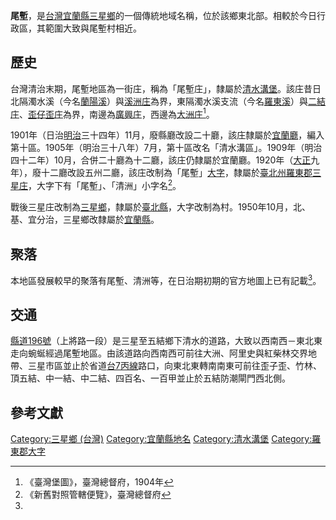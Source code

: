 {{noteTA
|1 = zh-cn:庄; zh-hk:庄; zh-tw:庄;
}}
'''尾塹'''，是[[台灣|台灣]][[宜蘭縣|宜蘭縣]][[三星鄉_(台灣)|三星鄉]]的一個傳統地域名稱，位於該鄉東北部。相較於今日行政區，其範圍大致與尾塹村相近。

==歷史==
台灣清治末期，尾塹地區為一街庄，稱為「尾塹庄」，隸屬於[[清水溝堡|清水溝堡]]。該庄昔日北隔濁水溪（今名[[蘭陽溪|蘭陽溪]]）與[[溪洲_(宜蘭縣)|溪洲庄]]為界，東隔濁水溪支流（今名[[羅東溪|羅東溪]]）與[[二結_(五結鄉)|二結庄]]、[[歪仔歪庄|歪仔歪庄]]為界，南邊為[[廣興庄|廣興庄]]，西邊為[[大洲_(宜蘭縣)|大洲庄]]<ref name="臺灣堡圖">《臺灣堡圖》，臺灣總督府，1904年</ref>。

1901年（日治[[明治|明治]]三十四年）11月，廢縣廳改設二十廳，該庄隸屬於[[宜蘭廳|宜蘭廳]]，編入第十區。1905年（明治三十八年）7月，第十區改名「清水溝區」。1909年（明治四十二年）10月，合併二十廳為十二廳，該庄仍隸屬於宜蘭廳。1920年（[[大正|大正]]九年），廢十二廳改設五州二廳，該庄改制為「尾塹」[[大字|大字]]，隸屬於[[臺北州|臺北州]][[羅東郡|羅東郡]][[三星庄|三星庄]]，大字下有「尾塹」、「清洲」小字名<ref>《新舊對照管轄便覽》，臺灣總督府</ref>。

戰後三星庄改制為[[三星鄉_(台灣)|三星鄉]]，隸屬於[[臺北縣|臺北縣]]，大字改制為村。1950年10月，北、基、宜分治，三星鄉改隸屬於[[宜蘭縣|宜蘭縣]]。

==聚落==
本地區發展較早的聚落有尾塹、清洲等，在日治期初期的官方地圖上已有記載<ref name="臺灣堡圖"/>。

==交通==
[[縣道196號|縣道196號]]（上將路一段）是三星至五結鄉下清水的道路，大致以西南西－東北東走向蜿蜒經過尾塹地區。由該道路向西南西可前往大洲、阿里史與紅柴林交界地帶、三星市區並止於省道[[台7丙線|台7丙線]]路口，向東北東轉南南東可前往歪子歪、竹林、頂五結、中一結、中二結、四百名、一百甲並止於五結防潮閘門西北側。

==參考文獻==
{{reflist}}

{{羅東郡}}

[[Category:三星鄉_(台灣)|Category:三星鄉 (台灣)]]
[[Category:宜蘭縣地名|Category:宜蘭縣地名]]
[[Category:清水溝堡|Category:清水溝堡]]
[[Category:羅東郡大字|Category:羅東郡大字]]
